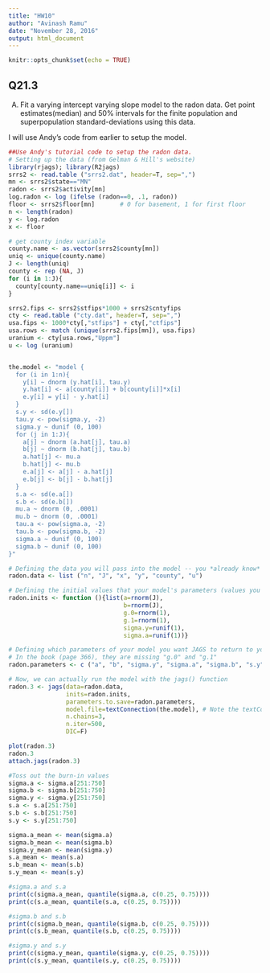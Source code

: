 ```yaml
---
title: "HW10"
author: "Avinash Ramu"
date: "November 28, 2016"
output: html_document
---
```


```r
knitr::opts_chunk$set(echo = TRUE)
```

## Q21.3
A) Fit a varying intercept varying slope model to the radon data. Get point estimates(median) and 50% intervals for the finite population and superpopulation standard-deviations using this data.

I will use Andy's code from earlier to setup the model.

```r
##Use Andy's tutorial code to setup the radon data.
# Setting up the data (from Gelman & Hill's website)
library(rjags); library(R2jags)
srrs2 <- read.table ("srrs2.dat", header=T, sep=",")
mn <- srrs2$state=="MN"
radon <- srrs2$activity[mn]
log.radon <- log (ifelse (radon==0, .1, radon))
floor <- srrs2$floor[mn]       # 0 for basement, 1 for first floor
n <- length(radon)
y <- log.radon
x <- floor

# get county index variable
county.name <- as.vector(srrs2$county[mn])
uniq <- unique(county.name)
J <- length(uniq)
county <- rep (NA, J)
for (i in 1:J){
  county[county.name==uniq[i]] <- i
}

srrs2.fips <- srrs2$stfips*1000 + srrs2$cntyfips
cty <- read.table ("cty.dat", header=T, sep=",")
usa.fips <- 1000*cty[,"stfips"] + cty[,"ctfips"]
usa.rows <- match (unique(srrs2.fips[mn]), usa.fips)
uranium <- cty[usa.rows,"Uppm"]
u <- log (uranium)


the.model <- "model { 
  for (i in 1:n){
    y[i] ~ dnorm (y.hat[i], tau.y)
    y.hat[i] <- a[county[i]] + b[county[i]]*x[i]
    e.y[i] = y[i] - y.hat[i]
  }
  s.y <- sd(e.y[])
  tau.y <- pow(sigma.y, -2)
  sigma.y ~ dunif (0, 100)
  for (j in 1:J){
    a[j] ~ dnorm (a.hat[j], tau.a)
    b[j] ~ dnorm (b.hat[j], tau.b)
    a.hat[j] <- mu.a
    b.hat[j] <- mu.b
    e.a[j] <- a[j] - a.hat[j]
    e.b[j] <- b[j] - b.hat[j]
  }
  s.a <- sd(e.a[])
  s.b <- sd(e.b[])
  mu.a ~ dnorm (0, .0001)
  mu.b ~ dnorm (0, .0001)
  tau.a <- pow(sigma.a, -2)
  tau.b <- pow(sigma.b, -2)
  sigma.a ~ dunif (0, 100)
  sigma.b ~ dunif (0, 100)
}"

# Defining the data you will pass into the model -- you *already know* these values
radon.data <- list ("n", "J", "x", "y", "county", "u")

# Defining the initial values that your model's parameters (values you *don't* already know)
radon.inits <- function (){list(a=rnorm(J), 
                                b=rnorm(J), 
                                g.0=rnorm(1), 
                                g.1=rnorm(1),
                                sigma.y=runif(1), 
                                sigma.a=runif(1))}

# Defining which parameters of your model you want JAGS to return to you 
# In the book (page 366), they are missing "g.0" and "g.1"
radon.parameters <- c ("a", "b", "sigma.y", "sigma.a", "sigma.b", "s.y", "s.a", "s.b", "g.0", "g.1")

# Now, we can actually run the model with the jags() function
radon.3 <- jags(data=radon.data, 
                inits=radon.inits, 
                parameters.to.save=radon.parameters, 
                model.file=textConnection(the.model), # Note the textConnection() function
                n.chains=3, 
                n.iter=500, 
                DIC=F)
```
```r
plot(radon.3)
radon.3
attach.jags(radon.3)

#Toss out the burn-in values
sigma.a <- sigma.a[251:750]
sigma.b <- sigma.b[251:750]
sigma.y <- sigma.y[251:750]
s.a <- s.a[251:750]
s.b <- s.b[251:750]
s.y <- s.y[251:750]

sigma.a_mean <- mean(sigma.a)
sigma.b_mean <- mean(sigma.b)
sigma.y_mean <- mean(sigma.y)
s.a_mean <- mean(s.a)
s.b_mean <- mean(s.b)
s.y_mean <- mean(s.y)

#sigma.a and s.a
print(c(sigma.a_mean, quantile(sigma.a, c(0.25, 0.75))))
print(c(s.a_mean, quantile(s.a, c(0.25, 0.75))))

#sigma.b and s.b
print(c(sigma.b_mean, quantile(sigma.b, c(0.25, 0.75))))
print(c(s.b_mean, quantile(s.b, c(0.25, 0.75))))

#sigma.y and s.y
print(c(sigma.y_mean, quantile(sigma.y, c(0.25, 0.75))))
print(c(s.y_mean, quantile(s.y, c(0.25, 0.75))))

```